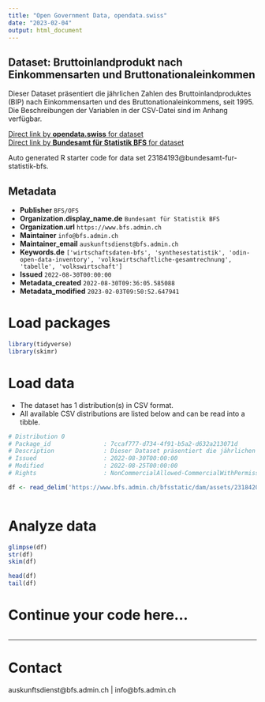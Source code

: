 ```yaml
---
title: "Open Government Data, opendata.swiss"
date: "2023-02-04"
output: html_document
---
```


## Dataset: Bruttoinlandprodukt nach Einkommensarten und Bruttonationaleinkommen

Dieser Dataset präsentiert die jährlichen Zahlen des Bruttoinlandproduktes (BIP) nach Einkommensarten und des Bruttonationaleinkommens, seit 1995. Die Beschreibungen der Variablen in der CSV-Datei sind im Anhang verfügbar.

[Direct link by **opendata.swiss** for dataset](https://opendata.swiss/de/dataset/bruttoinlandprodukt-nach-einkommensarten-und-bruttonationaleinkommen7)<br>
[Direct link by **Bundesamt für Statistik BFS** for dataset](https://www.bfs.admin.ch/asset/de/ts-x-04.02.01.03)

Auto generated R starter code for data set 23184193@bundesamt-fur-statistik-bfs.

## Metadata

- **Publisher** `BFS/OFS`
- **Organization.display_name.de** `Bundesamt für Statistik BFS`
- **Organization.url** `https://www.bfs.admin.ch`
- **Maintainer** `info@bfs.admin.ch`
- **Maintainer_email** `auskunftsdienst@bfs.admin.ch`
- **Keywords.de** `['wirtschaftsdaten-bfs', 'synthesestatistik', 'odin-open-data-inventory', 'volkswirtschaftliche-gesamtrechnung', 'tabelle', 'volkswirtschaft']`
- **Issued** `2022-08-30T00:00:00`
- **Metadata_created** `2022-08-30T09:36:05.585088`
- **Metadata_modified** `2023-02-03T09:50:52.647941`


# Load packages

```r

library(tidyverse)
library(skimr)

```

# Load data

-   The dataset has 1 distribution(s) in CSV format.
-   All available CSV distributions are listed below and can be read into a tibble.

```r

# Distribution 0
# Package_id               : 7ccaf777-d734-4f91-b5a2-d632a213071d
# Description              : Dieser Dataset präsentiert die jährlichen Zahlen des Bruttoinlandproduktes (BIP) nach Einkommensarten und des Bruttonationaleinkommens, seit 1995. Die Beschreibungen der Variablen in der CSV-Datei sind im Anhang verfügbar.
# Issued                   : 2022-08-30T00:00:00
# Modified                 : 2022-08-25T00:00:00
# Rights                   : NonCommercialAllowed-CommercialWithPermission-ReferenceRequired

df <- read_delim('https://www.bfs.admin.ch/bfsstatic/dam/assets/23184207/master')



```

# Analyze data

```r

glimpse(df)
str(df)
skim(df)

head(df)
tail(df)

```

# Continue your code here...

```r

```

------------------------------------------------------------------------

# Contact

auskunftsdienst@bfs.admin.ch | info@bfs.admin.ch

